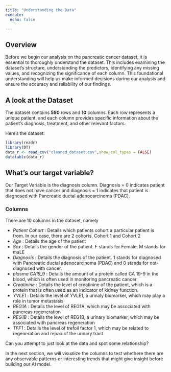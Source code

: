 ```yaml
---
title: "Understanding the Data"
execute:
  echo: false

---
```


## Overview

Before we begin our analysis on the pancreatic cancer dataset, it is essential to thoroughly understand the dataset. This includes examining the dataset's structure, understanding the predictors, identifying any missing values, and recognizing the significance of each column. This foundational understanding will help us make informed decisions during our analysis and ensure the accuracy and reliability of our findings.


## A look at the Dataset

The dataset contains **590** rows and **10** columns. Each row represents a unique patient, and each column provides specific information about the patient's diagnosis, treatment, and other relevant factors.

Here's the dataset:


```r
library(readr)
library(DT)
data_r <- read_csv("cleaned_dataset.csv",show_col_types = FALSE)
datatable(data_r)
```

::: {.callout-tip collapse="true" appearance="simple"}

## What's our target variable?

Our Target Variable is the diagnosis column. Diagnosis = 0 indicates patient that does not have cancer and diagnosis = 1 indicates that patient is diagnosed with Pancreatic ductal adenocarcinoma (PDAC).

:::


### Columns


There are 10 columns in the dataset, namely

- *Patient Cohort* : Details which patients cohort a particular patient is from. In our case, there are 2 cohorts, Cohort 1 and Cohort 2
- *Age* : Details the age of the patient
- *Sex* : Details the gender of the patient. F stands for Female, M stands for maLE
- *Diagnosis* : Details the diagnosis of the patient. 1 stands for diagnosed with Pancreatic ductal adenocarcinoma (PDAC) and 0 stands for not-diagnosed with cancer.
- *plasma CA19_9* : Details the amount of a protein called CA 19-9 in the blood, which is often used in monitoring pancreatic cancer
- *Creatinine* : Details the level of creatinine of the patient, which is a protein that is often used as an indicator of kidney function.
- *YVLE1* : Details the level of YVLE1, a urinaly biomarker, which may play a role in tumor metastasis
- *REG1A* : Details the level of REG1A, which may be associated with pancreas regeneration
- *REG1B* : Details the level of REG1B, a urinary biomarker, which may be associated with pancreas regeneration
- *TFF1* : Details the level of trefoil factor 1, which may be related to regeneration and repair of the urinary tract

::: {.callout-tip appearance="simple"}
Can you attempt to just look at the data and spot some relationship?
:::

In the next section, we will visualize the columns to test whethere there are any observable patterns or interesting trends that might give insight before building our AI model.

$\,$
